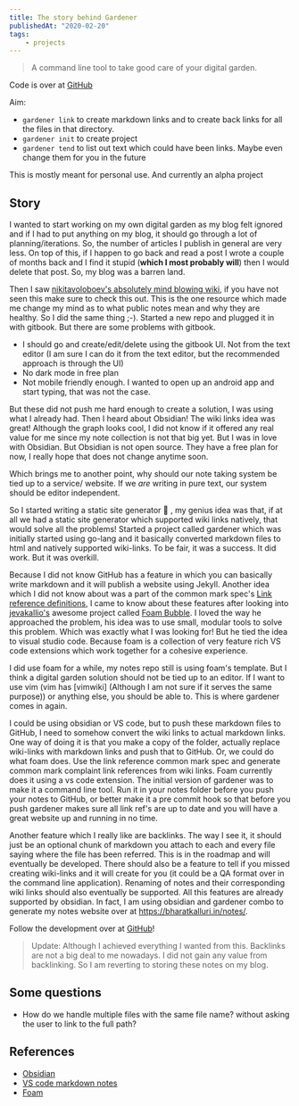 ```yaml
---
title: The story behind Gardener
publishedAt: "2020-02-20"
tags:
    - projects
---
```


> A command line tool to take good care of your digital garden.

Code is over at [GitHub](https://github.com/BharatKalluri/gardener)

Aim:

-   `gardener link` to create markdown links and to create back links for all the files in that directory.
-   `gardener init` to create project
-   `gardener tend` to list out text which could have been links. Maybe even change them for you in the future

This is mostly meant for personal use. And currently an alpha project

## Story

I wanted to start working on my own digital garden as my blog felt ignored and if I had to put anything on my blog, it
should go through a lot of planning/iterations. So, the number of articles I publish in general are very less. On top of
this, if I happen to go back and read a post I wrote a couple of months back and I find it stupid (**which I most
probably will**) then I would delete that post. So, my blog was a barren land.

Then I saw [nikitavoloboev's absolutely mind blowing wiki](https://wiki.nikitavoloboev.xyz/), if you have not seen this
make sure to check this out. This is the one resource which made me change my mind as to what public notes mean and why
they are healthy. So I did the same thing ;-). Started a new repo and plugged it in with gitbook. But there are some
problems with gitbook.

-   I should go and create/edit/delete using the gitbook UI. Not from the text editor (I am sure I can do it from the text
    editor, but the recommended approach is through the UI)
-   No dark mode in free plan
-   Not mobile friendly enough. I wanted to open up an android app and start typing, that was not the case.

But these did not push me hard enough to create a solution, I was using what I already had. Then I heard about Obsidian!
The wiki links idea was great! Although the graph looks cool, I did not know if it offered any real value for me since
my note collection is not that big yet. But I was in love with Obsidian. But Obsidian is not open source. They have a
free plan for now, I really hope that does not change anytime soon.

Which brings me to another point, why should our note taking system be tied up to a service/ website. If we _are_
writing in pure text, our system should be editor independent.

So I started writing a static site generator 🤣 , my genius idea was that, if at all we had a static site generator
which supported wiki links natively, that would solve all the problems! Started a project called gardener which was
initially started using go-lang and it basically converted markdown files to html and natively supported wiki-links. To
be fair, it was a success. It did work. But it was overkill.

Because I did not know GitHub has a feature in which you can basically write markdown and it will publish a website
using Jekyll. Another idea which I did not know about was a part of the common mark spec's [Link reference
definitions](https://spec.commonmark.org/0.29/#link-reference-definitions), I came to know about these features after
looking into [jevakallio's](https://twitter.com/jevakallio) awesome project called [Foam
Bubble](https://foambubble.github.io/foam/). I loved the way he approached the problem, his idea was to use small,
modular tools to solve this problem. Which was exactly what I was looking for! But he tied the idea to visual studio
code. Because foam is a collection of very feature rich VS code extensions which work together for a cohesive
experience.

I did use foam for a while, my notes repo still is using foam's template. But I think a digital garden solution should
not be tied up to an editor. If I want to use vim (vim has [vimwiki] (Although I am not sure if it serves the same
purpose)) or anything else, you should be able to. This is where gardener comes in again.

I could be using obsidian or VS code, but to push these markdown files to GitHub, I need to somehow convert the wiki
links to actual markdown links. One way of doing it is that you make a copy of the folder, actually replace wiki-links
with markdown links and push that to GitHub. Or, we could do what foam does. Use the link reference common mark spec and
generate common mark complaint link references from wiki links. Foam currently does it using a vs code extension. The
initial version of gardener was to make it a command line tool. Run it in your notes folder before you push your notes
to GitHub, or better make it a pre commit hook so that before you push gardener makes sure all link ref's are up to date
and you will have a great website up and running in no time.

Another feature which I really like are backlinks. The way I see it, it should just be an optional chunk of markdown you
attach to each and every file saying where the file has been referred. This is in the roadmap and will eventually be
developed. There should also be a feature to tell if you missed creating wiki-links and it will create for you (it
could be a QA format over in the command line application). Renaming of notes and their corresponding wiki links should
also eventually be supported. All this features are already supported by obsidian. In fact, I am using obsidian and
gardener combo to generate my notes website over at https://bharatkalluri.in/notes/.

Follow the development over at [GitHub](https://github.com/BharatKalluri/gardener)!

> Update: Although I achieved everything I wanted from this. Backlinks are not a big deal to me nowadays. I did not gain any value from backlinking.
> So I am reverting to storing these notes on my blog.

## Some questions

-   How do we handle multiple files with the same file name? without asking the user to link to the full path?

## References

-   [Obsidian](https://obsidian.md/)
-   [VS code markdown notes](https://marketplace.visualstudio.com/items?itemName=kortina.vscode-markdown-notes)
-   [Foam](https://foambubble.github.io/foam/)
